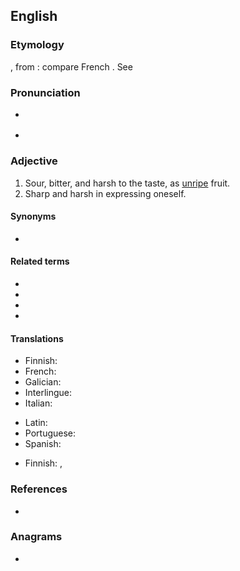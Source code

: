 ==English==

===Etymology===
{{der|en|la|acerbus}}, from {{der|en|la|ācer||sharp}}: compare French {{m|fr|acerbe}}. See {{m|en|acrid}}

===Pronunciation===
* {{a|RP}} {{IPA|/əˈsɜːb/|lang=en}}
* {{a|GA}} {{IPA|/əˈsɜɹb/|lang=en}}

===Adjective===
{{en-adj|er|more}}

# Sour, bitter, and harsh to the taste, as [[unripe]] fruit.
# Sharp and harsh in expressing oneself.

====Synonyms====
* {{l|en|acerbic}}

====Related terms====
* {{l|en|acerbate}}
* {{l|en|acerbically}}
* {{l|en|acerbity}}
* {{l|en|exacerbate}}

====Translations====
{{trans-top|bitter to the taste}}
* Finnish: {{t+|fi|kitkerä}}
* French: {{t+|fr|acerbe}}
* Galician: {{t+|gl|acerbo}}
* Interlingue: {{t|ie|acerb}}
* Italian: {{t+|it|acerbo}}
{{trans-mid}}
* Latin: {{t+|la|acerbus}}
* Portuguese: {{t+|pt|acerbo}}
* Spanish: {{t+|es|acerbo}}
{{trans-bottom}}

{{trans-top|sharp and harsh in expression}}
* Finnish: {{t+|fi|pureva}}, {{t+|fi|kitkerä}}
{{trans-mid}}
{{trans-bottom}}

===References===
* {{R:Webster 1913}}

===Anagrams===
* {{anagrams|en|a=abcer|Brace|brace|caber|cabre|cabré}}